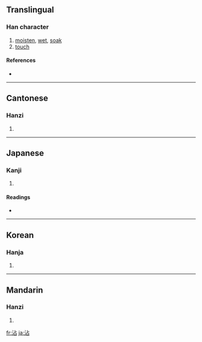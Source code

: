 ==Translingual==

===Han character===
{{Han char|rn=85|rad=水|as=05|sn=8|four=3116<sub>0</sub>|canj=水卜口 (EYR)}}

# [[moisten]], [[wet]], [[soak]]
# [[touch]]

====References====
* {{Han ref|kx=0614.120|dkj=17259|dj=1008.030|hdz=31583.060|uh=6CBE|ud=27838|bh=AA67|bd=43623}}

----

==Cantonese==

===Hanzi===
{{yue-hanzi|jyut=|y=jim1}}

# {{defn|Cantonese}}

----

==Japanese==

===Kanji===
{{ja-kanji|grade=|rs=水05}}

# {{defn|Japanese}}

====Readings====
* {{ja-readings|on=[[てん]] (ten)|kun=[[うるおう]] (uruou)}}

----

==Korean==

===Hanja===
{{ko-hanja|hangeul=첨|eumhun=|rv=cheom|mr=ch'ŏm|y=chem}}

# {{defn|Korean}}

----

==Mandarin==

===Hanzi===
{{cmn-hanzi|pin=[[chān]] ([[chan1]]), [[diàn]] ([[dian4]]), [[tiān]] ([[tian1]]), [[tiē]] ([[tie1]]), [[zhān]] ([[zhan1]])|wg=ch'an<sup>1</sup>, tien<sup>4</sup>, t'ien<sup>1</sup>, t'ieh<sup>1</sup>, chan<sup>1</sup>}}

# {{defn|Mandarin}}

[[fr:沾]]
[[ja:沾]]